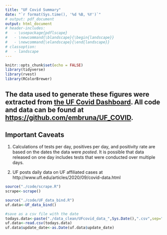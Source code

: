```yaml
---
title: "UF Covid Summary"
date: "`r format(Sys.time(), '%d %B, %Y')`"
# output: pdf_document
output: html_document
# header-includes:
#   - \usepackage{pdflscape}
#   - \newcommand{\blandscape}{\begin{landscape}}
#   - \newcommand{\elandscape}{\end{landscape}}
# classoption: 
#   - landscape
---
```



```r
knitr::opts_chunk$set(echo = FALSE)
library(tidyverse)
library(rvest)
library(RColorBrewer)
```

## The data used to generate these figures were extracted from [the UF Covid Dashboard](https://coronavirus.ufhealth.org/screen-test-protect-2/about-initiative/testing-dashboard/). All code and data can be found at [https://github.com/embruna/UF_COVID](https://github.com/embruna/UF_COVID).

## Important Caveats

1. Calculations of tests per day, positives per day, and positivity rate are based on the dates the data were *posted*. It is possible that data released on one day includes tests that were conducted over multiple days.

2. UF posts daily data on UF affiliated cases at http://www.ufl.edu/articles/2020/09/covid-data.html

```r
source("./code/scrape.R")
scrape<-scrape()
```

```r
source("./code/UF_data_bind.R")
uf.data<-UF_data_bind()
```

```r
#save as a csv file with the date 
todays.data<-paste("./data_clean/UFcovid_data_",Sys.Date(),".csv",sep="")
uf.data<-read.csv(todays.data)
uf.data$update_date<-as.Date(uf.data$update_date)
```
<!-- \newpage -->
<!-- ```{r facstaff, message=FALSE, warning=FALSE, echo=FALSE} -->
<!-- source("./code/facstaff_daily.R") -->
<!-- fs<-facstaff_daily(uf.data) -->
<!-- fs[1] -->
<!-- fs[2] -->
<!-- ``` -->

<!-- \newpage -->
<!-- ```{r student, message=FALSE, warning=FALSE, echo=FALSE} -->
<!-- source("./code/student_daily.R") -->
<!-- student_daily(uf.data) -->
<!-- # s[1] -->
<!-- # s[2] -->
<!-- ``` -->

<!-- \blandscape -->
<!-- ```{r daily.pos.fig, message=FALSE, warning=FALSE, echo=FALSE,fig.height = 7,fig.width=10} -->
<!-- source("./code/UF.plot.daily.R") -->
<!-- UF.plot.daily(uf.data) -->

<!-- ``` -->
<!-- \newpage -->

<!-- ```{r daily.n.fig,message=FALSE,warning=FALSE,echo=FALSE,fig.height = 7,fig.width=10} -->
<!-- source("./code/UF.plot.daily.tests.R") -->
<!-- UF.plot.daily.tests(uf.data) -->
<!-- ``` -->


<!-- \newpage -->
<!-- \blandscape -->

<!-- ```{r cumulative.pos.fig, message=FALSE,warning=FALSE,echo=FALSE,fig.height = 7,fig.width=10} -->
<!-- source("./code/UF.plot.cumul.pos.R") -->
<!-- UF.plot.cumul.pos(uf.data) -->
<!-- ``` -->
\elandscape
